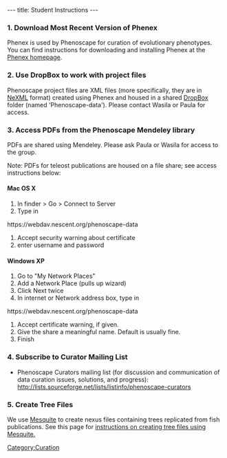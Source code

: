 ---
title: Student Instructions
---

===1. Download Most Recent Version of Phenex===

Phenex is used by Phenoscape for curation of evolutionary phenotypes.  You can find instructions for downloading and installing Phenex at the [[Phenex|Phenex homepage]].

===2. Use DropBox to work with project files ===

Phenoscape project files are XML files (more specifically, they are in [http://nexml.org NeXML] format) created using Phenex and housed in a shared [http://www.dropbox.com DropBox] folder (named 'Phenoscape-data').  Please contact Wasila or Paula for access.

===3. Access PDFs from the Phenoscape Mendeley library ===
PDFs are shared using Mendeley. Please ask Paula or Wasila for access to the group.  

Note: PDFs for teleost publications are housed on a file share; see access instructions below:

====Mac OS X====
# In finder > Go > Connect to Server
# Type in


<nowiki>https://webdav.nescent.org/phenoscape-data</nowiki> 
# Accept security warning about certificate
# enter username and password

====Windows XP====
# Go to "My Network Places"
# Add a Network Place (pulls up wizard)
# Click Next twice
# In internet or Network address box, type in


<nowiki>https://webdav.nescent.org/phenoscape-data</nowiki> 
# Accept certificate warning, if given.
# Give the share a meaningful name. Default is usually fine.
# Finish

===4. Subscribe to Curator Mailing List ===
* Phenoscape Curators mailing list (for discussion and communication of data curation issues, solutions, and progress):  http://lists.sourceforge.net/lists/listinfo/phenoscape-curators

===5. Create Tree Files ===

We use [http://mesquiteproject.org/mesquite/mesquite.html Mesquite] to create nexus files containing trees replicated from fish publications.  See this page for [[Creating_Tree_Files|instructions on creating tree files using Mesquite.]]

[[Category:Curation]]